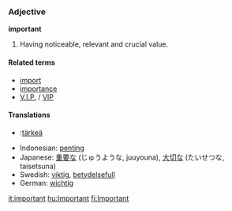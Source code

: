 ===Adjective===
'''important'''

#Having noticeable, relevant and crucial value.

====Related terms====
*[[import]]
*[[importance]]
*[[V.I.P.]] / [[VIP]]

====Translations====

*{{fi}}:[[tärkeä]]
*Indonesian: [[penting]]
*Japanese: [[重要]]な (じゅうような, juuyouna), [[大切]]な (たいせつな, taisetsuna)
*Swedish: [[viktig]], [[betydelsefull]]
*German: [[wichtig]]
[[it:important]]
[[hu:Important]]
[[fi:Important]]
